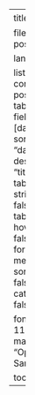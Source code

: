 ---
title: "文章"

filename: posts

lang: "zh"

listing:
  contents: posts
  type: table
  fields: [date, title]
  sort:
    - "date desc"
    - "title desc"
  table-striped: false
  table-hover: false
  date-format: medium
  sort-ui: false
  categories: false

fontsize: 11pt
mainfont: "Open Sans"

toc: false
---